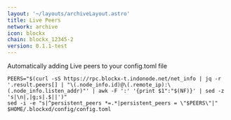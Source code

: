 ```yaml
---
layout: '~/layouts/archiveLayout.astro'
title: Live Peers
network: archive
icon: blockx
chain: blockx_12345-2
version: 0.1.1-test
---
```

Automatically adding Live peers to your config.toml file
```
PEERS="$(curl -sS https://rpc.blockx-t.indonode.net/net_info | jq -r '.result.peers[] | "\(.node_info.id)@\(.remote_ip):\(.node_info.listen_addr)"' | awk -F ':' '{print $1":"$(NF)}' | sed -z 's|\n|,|g;s|.$||')"
sed -i -e "s|^persistent_peers *=.*|persistent_peers = \"$PEERS\"|" $HOME/.blockxd/config/config.toml
```
